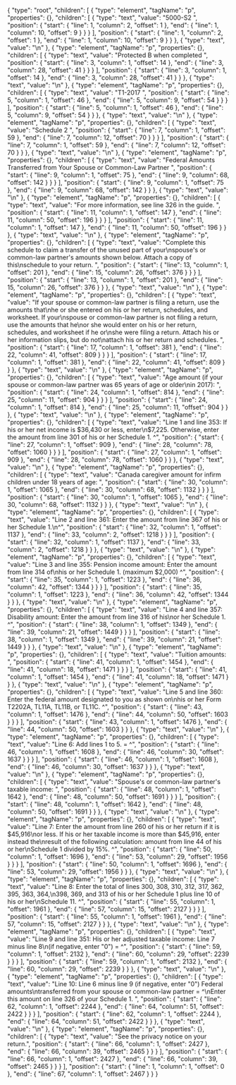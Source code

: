 {
  "type": "root",
  "children": [
    {
      "type": "element",
      "tagName": "p",
      "properties": {},
      "children": [
        {
          "type": "text",
          "value": "5000-S2 ",
          "position": {
            "start": {
              "line": 1,
              "column": 2,
              "offset": 1
            },
            "end": {
              "line": 1,
              "column": 10,
              "offset": 9
            }
          }
        }
      ],
      "position": {
        "start": {
          "line": 1,
          "column": 2,
          "offset": 1
        },
        "end": {
          "line": 1,
          "column": 10,
          "offset": 9
        }
      }
    },
    {
      "type": "text",
      "value": "\n"
    },
    {
      "type": "element",
      "tagName": "p",
      "properties": {},
      "children": [
        {
          "type": "text",
          "value": "Protected B when completed ",
          "position": {
            "start": {
              "line": 3,
              "column": 1,
              "offset": 14
            },
            "end": {
              "line": 3,
              "column": 28,
              "offset": 41
            }
          }
        }
      ],
      "position": {
        "start": {
          "line": 3,
          "column": 1,
          "offset": 14
        },
        "end": {
          "line": 3,
          "column": 28,
          "offset": 41
        }
      }
    },
    {
      "type": "text",
      "value": "\n"
    },
    {
      "type": "element",
      "tagName": "p",
      "properties": {},
      "children": [
        {
          "type": "text",
          "value": "T1-2017 ",
          "position": {
            "start": {
              "line": 5,
              "column": 1,
              "offset": 46
            },
            "end": {
              "line": 5,
              "column": 9,
              "offset": 54
            }
          }
        }
      ],
      "position": {
        "start": {
          "line": 5,
          "column": 1,
          "offset": 46
        },
        "end": {
          "line": 5,
          "column": 9,
          "offset": 54
        }
      }
    },
    {
      "type": "text",
      "value": "\n"
    },
    {
      "type": "element",
      "tagName": "p",
      "properties": {},
      "children": [
        {
          "type": "text",
          "value": "Schedule 2 ",
          "position": {
            "start": {
              "line": 7,
              "column": 1,
              "offset": 59
            },
            "end": {
              "line": 7,
              "column": 12,
              "offset": 70
            }
          }
        }
      ],
      "position": {
        "start": {
          "line": 7,
          "column": 1,
          "offset": 59
        },
        "end": {
          "line": 7,
          "column": 12,
          "offset": 70
        }
      }
    },
    {
      "type": "text",
      "value": "\n"
    },
    {
      "type": "element",
      "tagName": "p",
      "properties": {},
      "children": [
        {
          "type": "text",
          "value": "Federal Amounts Transferred from Your Spouse or Common-Law Partner ",
          "position": {
            "start": {
              "line": 9,
              "column": 1,
              "offset": 75
            },
            "end": {
              "line": 9,
              "column": 68,
              "offset": 142
            }
          }
        }
      ],
      "position": {
        "start": {
          "line": 9,
          "column": 1,
          "offset": 75
        },
        "end": {
          "line": 9,
          "column": 68,
          "offset": 142
        }
      }
    },
    {
      "type": "text",
      "value": "\n"
    },
    {
      "type": "element",
      "tagName": "p",
      "properties": {},
      "children": [
        {
          "type": "text",
          "value": "For more information, see line 326 in the guide. ",
          "position": {
            "start": {
              "line": 11,
              "column": 1,
              "offset": 147
            },
            "end": {
              "line": 11,
              "column": 50,
              "offset": 196
            }
          }
        }
      ],
      "position": {
        "start": {
          "line": 11,
          "column": 1,
          "offset": 147
        },
        "end": {
          "line": 11,
          "column": 50,
          "offset": 196
        }
      }
    },
    {
      "type": "text",
      "value": "\n"
    },
    {
      "type": "element",
      "tagName": "p",
      "properties": {},
      "children": [
        {
          "type": "text",
          "value": "Complete this schedule to claim a transfer of the unused part of your\nspouse's or common-law partner's amounts shown below. Attach a copy of this\nschedule to your return. ",
          "position": {
            "start": {
              "line": 13,
              "column": 1,
              "offset": 201
            },
            "end": {
              "line": 15,
              "column": 26,
              "offset": 376
            }
          }
        }
      ],
      "position": {
        "start": {
          "line": 13,
          "column": 1,
          "offset": 201
        },
        "end": {
          "line": 15,
          "column": 26,
          "offset": 376
        }
      }
    },
    {
      "type": "text",
      "value": "\n"
    },
    {
      "type": "element",
      "tagName": "p",
      "properties": {},
      "children": [
        {
          "type": "text",
          "value": "If your spouse or common-law partner is filing a return, use the amounts that\nhe or she entered on his or her return, schedules, and worksheet. If your\nspouse or common-law partner is not filing a return, use the amounts that he\nor she would enter on his or her return, schedules, and worksheet if he or\nshe were filing a return. Attach his or her information slips, but do not\nattach his or her return and schedules. ",
          "position": {
            "start": {
              "line": 17,
              "column": 1,
              "offset": 381
            },
            "end": {
              "line": 22,
              "column": 41,
              "offset": 809
            }
          }
        }
      ],
      "position": {
        "start": {
          "line": 17,
          "column": 1,
          "offset": 381
        },
        "end": {
          "line": 22,
          "column": 41,
          "offset": 809
        }
      }
    },
    {
      "type": "text",
      "value": "\n"
    },
    {
      "type": "element",
      "tagName": "p",
      "properties": {},
      "children": [
        {
          "type": "text",
          "value": "Age amount (if your spouse or common-law partner was 65 years of age or older\nin 2017): ",
          "position": {
            "start": {
              "line": 24,
              "column": 1,
              "offset": 814
            },
            "end": {
              "line": 25,
              "column": 11,
              "offset": 904
            }
          }
        }
      ],
      "position": {
        "start": {
          "line": 24,
          "column": 1,
          "offset": 814
        },
        "end": {
          "line": 25,
          "column": 11,
          "offset": 904
        }
      }
    },
    {
      "type": "text",
      "value": "\n"
    },
    {
      "type": "element",
      "tagName": "p",
      "properties": {},
      "children": [
        {
          "type": "text",
          "value": "Line 1 and line 353: If his or her net income is $36,430 or less, enter\n$7,225. Otherwise, enter the amount from line 301 of his or her Schedule 1. ^",
          "position": {
            "start": {
              "line": 27,
              "column": 1,
              "offset": 909
            },
            "end": {
              "line": 28,
              "column": 78,
              "offset": 1060
            }
          }
        }
      ],
      "position": {
        "start": {
          "line": 27,
          "column": 1,
          "offset": 909
        },
        "end": {
          "line": 28,
          "column": 78,
          "offset": 1060
        }
      }
    },
    {
      "type": "text",
      "value": "\n"
    },
    {
      "type": "element",
      "tagName": "p",
      "properties": {},
      "children": [
        {
          "type": "text",
          "value": "Canada caregiver amount for infirm children under 18 years of age: ",
          "position": {
            "start": {
              "line": 30,
              "column": 1,
              "offset": 1065
            },
            "end": {
              "line": 30,
              "column": 68,
              "offset": 1132
            }
          }
        }
      ],
      "position": {
        "start": {
          "line": 30,
          "column": 1,
          "offset": 1065
        },
        "end": {
          "line": 30,
          "column": 68,
          "offset": 1132
        }
      }
    },
    {
      "type": "text",
      "value": "\n"
    },
    {
      "type": "element",
      "tagName": "p",
      "properties": {},
      "children": [
        {
          "type": "text",
          "value": "Line 2 and line 361: Enter the amount from line 367 of his or her Schedule 1.\n^",
          "position": {
            "start": {
              "line": 32,
              "column": 1,
              "offset": 1137
            },
            "end": {
              "line": 33,
              "column": 2,
              "offset": 1218
            }
          }
        }
      ],
      "position": {
        "start": {
          "line": 32,
          "column": 1,
          "offset": 1137
        },
        "end": {
          "line": 33,
          "column": 2,
          "offset": 1218
        }
      }
    },
    {
      "type": "text",
      "value": "\n"
    },
    {
      "type": "element",
      "tagName": "p",
      "properties": {},
      "children": [
        {
          "type": "text",
          "value": "Line 3 and line 355: Pension income amount: Enter the amount from line 314 of\nhis or her Schedule 1. (maximum $2,000) ^",
          "position": {
            "start": {
              "line": 35,
              "column": 1,
              "offset": 1223
            },
            "end": {
              "line": 36,
              "column": 42,
              "offset": 1344
            }
          }
        }
      ],
      "position": {
        "start": {
          "line": 35,
          "column": 1,
          "offset": 1223
        },
        "end": {
          "line": 36,
          "column": 42,
          "offset": 1344
        }
      }
    },
    {
      "type": "text",
      "value": "\n"
    },
    {
      "type": "element",
      "tagName": "p",
      "properties": {},
      "children": [
        {
          "type": "text",
          "value": "Line 4 and line 357: Disability amount: Enter the amount from line 316 of his\nor her Schedule 1. ^",
          "position": {
            "start": {
              "line": 38,
              "column": 1,
              "offset": 1349
            },
            "end": {
              "line": 39,
              "column": 21,
              "offset": 1449
            }
          }
        }
      ],
      "position": {
        "start": {
          "line": 38,
          "column": 1,
          "offset": 1349
        },
        "end": {
          "line": 39,
          "column": 21,
          "offset": 1449
        }
      }
    },
    {
      "type": "text",
      "value": "\n"
    },
    {
      "type": "element",
      "tagName": "p",
      "properties": {},
      "children": [
        {
          "type": "text",
          "value": "Tuition amounts: ",
          "position": {
            "start": {
              "line": 41,
              "column": 1,
              "offset": 1454
            },
            "end": {
              "line": 41,
              "column": 18,
              "offset": 1471
            }
          }
        }
      ],
      "position": {
        "start": {
          "line": 41,
          "column": 1,
          "offset": 1454
        },
        "end": {
          "line": 41,
          "column": 18,
          "offset": 1471
        }
      }
    },
    {
      "type": "text",
      "value": "\n"
    },
    {
      "type": "element",
      "tagName": "p",
      "properties": {},
      "children": [
        {
          "type": "text",
          "value": "Line 5 and line 360: Enter the federal amount designated to you as shown on\nhis or her Form T2202A, TL11A, TL11B, or TL11C. ^",
          "position": {
            "start": {
              "line": 43,
              "column": 1,
              "offset": 1476
            },
            "end": {
              "line": 44,
              "column": 50,
              "offset": 1603
            }
          }
        }
      ],
      "position": {
        "start": {
          "line": 43,
          "column": 1,
          "offset": 1476
        },
        "end": {
          "line": 44,
          "column": 50,
          "offset": 1603
        }
      }
    },
    {
      "type": "text",
      "value": "\n"
    },
    {
      "type": "element",
      "tagName": "p",
      "properties": {},
      "children": [
        {
          "type": "text",
          "value": "Line 6: Add lines 1 to 5. = ^",
          "position": {
            "start": {
              "line": 46,
              "column": 1,
              "offset": 1608
            },
            "end": {
              "line": 46,
              "column": 30,
              "offset": 1637
            }
          }
        }
      ],
      "position": {
        "start": {
          "line": 46,
          "column": 1,
          "offset": 1608
        },
        "end": {
          "line": 46,
          "column": 30,
          "offset": 1637
        }
      }
    },
    {
      "type": "text",
      "value": "\n"
    },
    {
      "type": "element",
      "tagName": "p",
      "properties": {},
      "children": [
        {
          "type": "text",
          "value": "Spouse's or common-law partner's taxable income: ",
          "position": {
            "start": {
              "line": 48,
              "column": 1,
              "offset": 1642
            },
            "end": {
              "line": 48,
              "column": 50,
              "offset": 1691
            }
          }
        }
      ],
      "position": {
        "start": {
          "line": 48,
          "column": 1,
          "offset": 1642
        },
        "end": {
          "line": 48,
          "column": 50,
          "offset": 1691
        }
      }
    },
    {
      "type": "text",
      "value": "\n"
    },
    {
      "type": "element",
      "tagName": "p",
      "properties": {},
      "children": [
        {
          "type": "text",
          "value": "Line 7: Enter the amount from line 260 of his or her return if it is $45,916\nor less. If his or her taxable income is more than $45,916, enter instead the\nresult of the following calculation: amount from line 44 of his or her\nSchedule 1 divided by 15%. ^",
          "position": {
            "start": {
              "line": 50,
              "column": 1,
              "offset": 1696
            },
            "end": {
              "line": 53,
              "column": 29,
              "offset": 1956
            }
          }
        }
      ],
      "position": {
        "start": {
          "line": 50,
          "column": 1,
          "offset": 1696
        },
        "end": {
          "line": 53,
          "column": 29,
          "offset": 1956
        }
      }
    },
    {
      "type": "text",
      "value": "\n"
    },
    {
      "type": "element",
      "tagName": "p",
      "properties": {},
      "children": [
        {
          "type": "text",
          "value": "Line 8: Enter the total of lines 300, 308, 310, 312, 317, 362, 395, 363, 364,\n398, 369, and 313 of his or her Schedule 1 plus line 10 of his or her\nSchedule 11. ^",
          "position": {
            "start": {
              "line": 55,
              "column": 1,
              "offset": 1961
            },
            "end": {
              "line": 57,
              "column": 15,
              "offset": 2127
            }
          }
        }
      ],
      "position": {
        "start": {
          "line": 55,
          "column": 1,
          "offset": 1961
        },
        "end": {
          "line": 57,
          "column": 15,
          "offset": 2127
        }
      }
    },
    {
      "type": "text",
      "value": "\n"
    },
    {
      "type": "element",
      "tagName": "p",
      "properties": {},
      "children": [
        {
          "type": "text",
          "value": "Line 9 and line 351: His or her adjusted taxable income: Line 7 minus line 8\n(if negative, enter \"0\") = ^",
          "position": {
            "start": {
              "line": 59,
              "column": 1,
              "offset": 2132
            },
            "end": {
              "line": 60,
              "column": 29,
              "offset": 2239
            }
          }
        }
      ],
      "position": {
        "start": {
          "line": 59,
          "column": 1,
          "offset": 2132
        },
        "end": {
          "line": 60,
          "column": 29,
          "offset": 2239
        }
      }
    },
    {
      "type": "text",
      "value": "\n"
    },
    {
      "type": "element",
      "tagName": "p",
      "properties": {},
      "children": [
        {
          "type": "text",
          "value": "Line 10: Line 6 minus line 9 (if negative, enter \"0\") Federal amounts\ntransferred from your spouse or common-law partner = ^\nEnter this amount on line 326 of your Schedule 1. ",
          "position": {
            "start": {
              "line": 62,
              "column": 1,
              "offset": 2244
            },
            "end": {
              "line": 64,
              "column": 51,
              "offset": 2422
            }
          }
        }
      ],
      "position": {
        "start": {
          "line": 62,
          "column": 1,
          "offset": 2244
        },
        "end": {
          "line": 64,
          "column": 51,
          "offset": 2422
        }
      }
    },
    {
      "type": "text",
      "value": "\n"
    },
    {
      "type": "element",
      "tagName": "p",
      "properties": {},
      "children": [
        {
          "type": "text",
          "value": "See the privacy notice on your return.",
          "position": {
            "start": {
              "line": 66,
              "column": 1,
              "offset": 2427
            },
            "end": {
              "line": 66,
              "column": 39,
              "offset": 2465
            }
          }
        }
      ],
      "position": {
        "start": {
          "line": 66,
          "column": 1,
          "offset": 2427
        },
        "end": {
          "line": 66,
          "column": 39,
          "offset": 2465
        }
      }
    }
  ],
  "position": {
    "start": {
      "line": 1,
      "column": 1,
      "offset": 0
    },
    "end": {
      "line": 67,
      "column": 1,
      "offset": 2467
    }
  }
}
